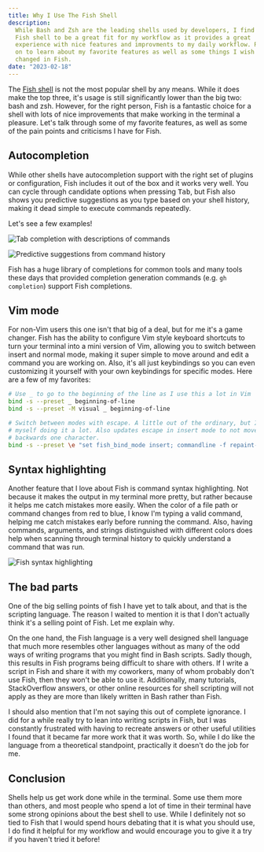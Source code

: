 ```yaml
---
title: Why I Use The Fish Shell
description:
  While Bash and Zsh are the leading shells used by developers, I find the
  Fish shell to be a great fit for my workflow as it provides a great
  experience with nice features and improvments to my daily workflow. Read
  on to learn about my favorite features as well as some things I wish were
  changed in Fish.
date: "2023-02-18"
---
```


The [Fish shell](https://fishshell.com) is not the most popular shell by
any means. While it does make the top three, it's usage is still
significantly lower than the big two: bash and zsh. However, for the right
person, Fish is a fantastic choice for a shell with lots of nice
improvements that make working in the terminal a pleasure. Let's talk
through some of my favorite features, as well as some of the pain points
and criticisms I have for Fish.

## Autocompletion

While other shells have autocompletion support with the right set of
plugins or configuration, Fish includes it out of the box and it works very
well. You can cycle through candidate options when pressing <kbd>Tab</kbd>,
but Fish also shows you predictive suggestions as you type based on your
shell history, making it dead simple to execute commands repeatedly.

Let's see a few examples!

![Tab completion with descriptions of commands](tab-completion.png)

![Predictive suggestions from command history](predictive-suggestions.png)

Fish has a huge library of completions for common tools and many tools
these days that provided completion generation commands (e.g.
`gh completion`) support Fish completions.

## Vim mode

For non-Vim users this one isn't that big of a deal, but for me it's a game
changer. Fish has the ability to configure Vim style keyboard shortcuts to
turn your terminal into a mini version of Vim, allowing you to switch
between insert and normal mode, making it super simple to move around and
edit a command you are working on. Also, it's all just keybindings so you
can even customizing it yourself with your own keybindings for specific
modes. Here are a few of my favorites:

```bash
# Use _ to go to the beginning of the line as I use this a lot in Vim
bind -s --preset _ beginning-of-line
bind -s --preset -M visual _ beginning-of-line

# Switch between modes with escape. A little out of the ordinary, but I find
# myself doing it a lot. Also updates escape in insert mode to not move
# backwards one character.
bind -s --preset \e "set fish_bind_mode insert; commandline -f repaint-mode"
```

## Syntax highlighting

Another feature that I love about Fish is command syntax highlighting. Not
because it makes the output in my terminal more pretty, but rather because
it helps me catch mistakes more easily. When the color of a file path or
command changes from red to blue, I know I'm typing a valid command,
helping me catch mistakes early before running the command. Also, having
commands, arguments, and strings distinguished with different colors does
help when scanning through terminal history to quickly understand a command
that was run.

![Fish syntax highlighting](syntax-highlighting.png)

## The bad parts

One of the big selling points of fish I have yet to talk about, and that is
the scripting language. The reason I waited to mention it is that I don't
actually think it's a selling point of Fish. Let me explain why.

On the one hand, the Fish language is a very well designed shell language
that much more resembles other languages without as many of the odd ways of
writing programs that you might find in Bash scripts. Sadly though, this
results in Fish programs being difficult to share with others. If I write a
script in Fish and share it with my coworkers, many of whom probably don't
use Fish, then they won't be able to use it. Additionally, many tutorials,
StackOverflow answers, or other online resources for shell scripting will
not apply as they are more than likely written in Bash rather than Fish.

I should also mention that I'm not saying this out of complete ignorance. I
did for a while really try to lean into writing scripts in Fish, but I was
constantly frustrated with having to recreate answers or other useful
utilities I found that it became far more work that it was worth. So, while
I do like the language from a theoretical standpoint, practically it
doesn't do the job for me.

## Conclusion

Shells help us get work done while in the terminal. Some use them more than
others, and most people who spend a lot of time in their terminal have some
strong opinions about the best shell to use. While I definitely not so tied
to Fish that I would spend hours debating that it is what you should use, I
do find it helpful for my workflow and would encourage you to give it a try
if you haven't tried it before!
